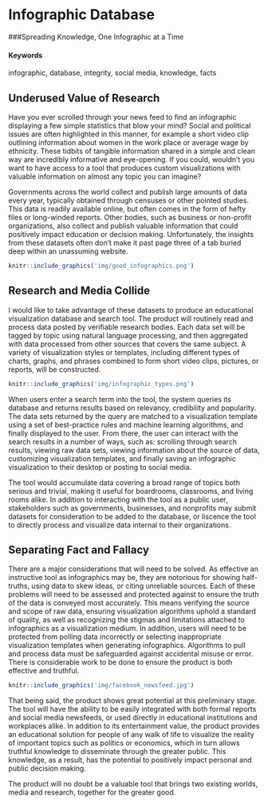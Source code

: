 # Infographic Database {#infographic-database}
###Spreading Knowledge, One Infographic at a Time

#### Keywords

infographic, database, integrity, social media, knowledge, facts

## Underused Value of Research

Have you ever scrolled through your news feed to find an infographic displaying a few simple statistics that blow your mind? Social and political issues are often highlighted in this manner, for example a short video clip outlining information about women in the work place or average wage by ethnicity. These tidbits of tangible information shared in a simple and clean way are incredibly informative and eye-opening. If you could, wouldn't you want to have access to a tool that produces custom visualizations with valuable information on almost any topic you can imagine?

Governments across the world collect and publish large amounts of data every year, typically obtained through censuses or other pointed studies. This data is readily available online, but often comes in the form of hefty files or long-winded reports. Other bodies, such as business or non-profit organizations, also collect and publish valuable information that could positively impact education or decision making. Unfortunately, the insights from these datasets often don't make it past page three of a tab buried deep within an unassuming website.

```r
knitr::include_graphics('img/good_infographics.png')
```

## Research and Media Collide

I would like to take advantage of these datasets to produce an educational visualization database and search tool. The product will routinely read and process data posted by verifiable research bodies. Each data set will be tagged by topic using natural language processing, and then aggregated with data processed from other sources that covers the same subject. A variety of visualization styles or templates, including different types of charts, graphs, and phrases combined to form short video clips, pictures, or reports, will be constructed.

```r
knitr::include_graphics('img/infographic_types.png')
```

When users enter a search term into the tool, the system queries its database and returns results based on relevancy, credibility and popularity. The data sets returned by the query are matched to a visualization template using a set of best-practice rules and machine learning algorithms, and finally displayed to the user. From there, the user can interact with the search results in a number of ways, such as: scrolling through search results, viewing raw data sets, viewing information about the source of data, customizing visualization templates, and finally saving an infographic visualization to their desktop or posting to social media.

The tool would accumulate data covering a broad range of topics both serious and trivial, making it useful for boardrooms, classrooms, and living rooms alike. In addition to interacting with the tool as a public user, stakeholders such as governments, businesses, and nonprofits may submit datasets for consideration to be added to the database, or liscence the tool to directly process and visualize data internal to their organizations.

## Separating Fact and Fallacy

There are a major considerations that will need to be solved. As effective an instructive tool as infographics may be, they are notorious for showing half-truths, using data to skew ideas, or citing unreliable sources. Each of these problems will need to be assessed and protected against to ensure the truth of the data is conveyed most accurately. This means verifying the source and scope of raw data, ensuring visualization algorithms uphold a standard of quality, as well as recognizing the stigmas and limitations attached to infographics as a visualization medium. In addition, users will need to be protected from polling data incorrectly or selecting inappropriate visualization templates when generating infographics. Algorithms to pull and process data must be safeguarded against accidental misuse or error. There is considerable work to be done to ensure the product is both effective and truthful.

```r
knitr::include_graphics('img/facebook_newsfeed.jpg')
```

That being said, the product shows great potential at this preliminary stage. The tool will have the ability to be easily integrated with both formal reports and social media newsfeeds, or used directly in educational institutions and workplaces alike.  In addition to its entertainment value, the product provides an educational solution for people of any walk of life to visualize the reality of important topics such as politics or economics, which in turn allows truthful knowledge to disseminate through the greater public. This knowledge, as a result, has the potential to positively impact personal and public decision making.

The product will no doubt be a valuable tool that brings two existing worlds, media and research, together for the greater good.

